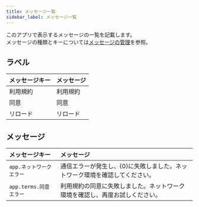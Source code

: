 ```yaml
---
title: メッセージ一覧
sidebar_label: メッセージ一覧
---
```


このアプリで表示するメッセージの一覧を記載します。<br />
メッセージの種類とキーについては[メッセージの管理](/react-native/santoku/development/design/message-configuration)を参照。

## ラベル

| メッセージキー              | メッセージ                                                                     |
|:--------------------------|:-----------------------------------------------------------------------------|
| 利用規約                   | 利用規約                                                                       |
| 同意                       | 同意                                                                          |
| リロード                    | リロード                                                                      |

## メッセージ

| メッセージキー         | メッセージ                                                                 |
|:--------------------|:------------------------------------------------------------------------|
| `app.ネットワークエラー` | 通信エラーが発生し、{0}に失敗しました。ネットワーク環境を確認してください。  |
| `app.terms.同意エラー`  | 利用規約の同意に失敗しました。ネットワーク環境を確認し、再度お試しください。 |
